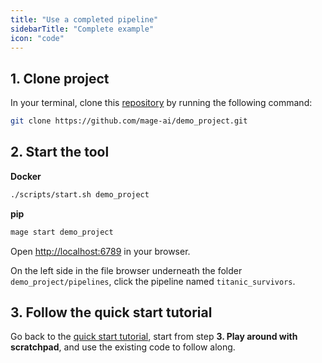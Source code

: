 ```yaml
---
title: "Use a completed pipeline"
sidebarTitle: "Complete example"
icon: "code"
---
```


## 1. Clone project

In your terminal, clone this [repository](https://github.com/mage-ai/demo_project)
by running the following command:

```bash
git clone https://github.com/mage-ai/demo_project.git
```

## 2. Start the tool

<b>Docker</b>
```bash
./scripts/start.sh demo_project
```

<b>pip</b>
```bash
mage start demo_project
```

Open [http://localhost:6789](http://localhost:6789) in your browser.

On the left side in the file browser underneath the folder `demo_project/pipelines`,
click the pipeline named `titanic_survivors`.

## 3. Follow the quick start tutorial

Go back to the [quick start tutorial](/tutorials/train-model),
start from step <b>3. Play around with scratchpad</b>,
and use the existing code to follow along.
